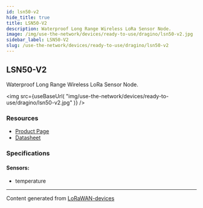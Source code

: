 ```yaml
---
id: lsn50-v2
hide_title: true
title: LSN50-V2
description: Waterproof Long Range Wireless LoRa Sensor Node.
image: /img/use-the-network/devices/ready-to-use/dragino/lsn50-v2.jpg
sidebar_label: LSN50-V2
slug: /use-the-network/devices/ready-to-use/dragino/lsn50-v2
---
```



## LSN50-V2

Waterproof Long Range Wireless LoRa Sensor Node.

<img
src={useBaseUrl(
"img/use-the-network/devices/ready-to-use/dragino/lsn50-v2.jpg"
)}
/>

### Resources

- [Product Page](http://www.dragino.com/products/lora-lorawan-end-node/item/155-lsn50-v2.html)
- [Datasheet](http://www.dragino.com/downloads/index.php?dir=LSN50-LoRaST/)

### Specifications

#### Sensors:
- temperature



---
Content generated from [LoRaWAN-devices](https://github.com/TheThingsNetwork/lorawan-devices)